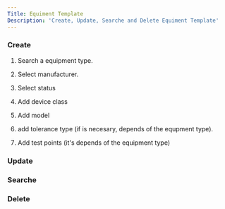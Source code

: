 ```yaml
---
Title: Equiment Template
Description: 'Create, Update, Searche and Delete Equiment Template'
---
```

### Create


1. Search a equipment type.

2. Select manufacturer.

3. Select status

4. Add device class

5. Add model

6. add tolerance type (if is necesary, depends of the equpment type).

7. Add test points (it's depends of the equipment type)
### Update
### Searche
### Delete
